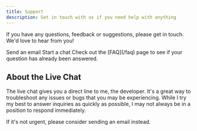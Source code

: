 ```yaml
---
title: Support
description: Get in touch with us if you need help with anything
---
```


If you have any questions, feedback or suggestions, please get in touch. We'd love to hear from you!

<CardGroup cols={2}>
  <Card
    title="Email (recommended)"
    icon="envelope"
    href="mailto:support@rallly.co"
  >
    Send an email
  </Card>
  <Card
    title="Live Chat"
    icon="comments"
    href="https://go.crisp.chat/chat/embed/?website%5Fid=19d601db-af05-4f24-8342-8dd4449aedb8"
  >
    Start a chat
  </Card>
</CardGroup>

<Note>
  Check out the [FAQ](/faq) page to see if your question has already been
  answered.
</Note>

## About the Live Chat

The live chat gives you a direct line to me, the developer. It's a great way to troubleshoot any
issues or bugs that you may be experiencing. While I try my best to answer inquiries as quickly as
possible, I may not always be in a position to respond immediately.

If it's not urgent, please consider sending an email instead.
